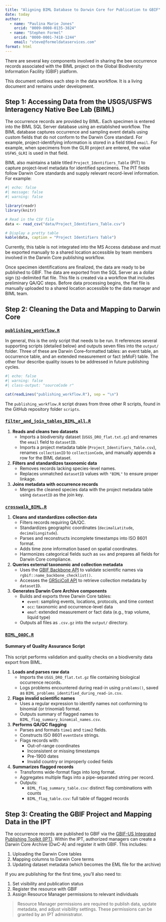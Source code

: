 ```yaml
---
title: "Aligning BIML Database to Darwin Core for Publication to GBIF"
date: today
author:
  - name: "Paulina Marie Jones"
    orcid: "0009-0008-0135-3824"
  - name: "Stephen Formel"
    orcid: "0000-0001-7418-1244"
    email: "steve@formeldataservices.com"
format: html
---
```


There are several key components involved in sharing the bee occurrence records associated with the BIML project on the Global Biodiversity Information Facility (GBIF) platform.

This document outlines each step in the data workflow. It is a living document and remains under development.

## Step 1: Accessing Data from the USGS/USFWS Interagency Native Bee Lab (BIML)

The occurrence records are provided by BIML. Each specimen is entered into the BIML SQL Server database using an established workflow. The BIML database captures occurrence and sampling event details using custom fields that do not conform to the Darwin Core standard. For example, project-identifying information is stored in a field titled `email`. For example, when specimens from the GLRI project are entered, the value `USFWS_GLRI` is used in that field.

BIML also maintains a table titled `Project_Identifiers_Table` (PIT) to capture project-level metadata for identified specimens. The PIT fields follow Darwin Core standards and supply relevant record-level information. For example:

```r
#| echo: false
#| message: false
#| warning: false

library(readr)
library(knitr)

# Read in the CSV file
data <- read_csv("data/Project_Identifiers_Table.csv")

# Display a pretty table
kable(data, caption = "Project Identifiers Table")
```

Currently, this table is not integrated into the MS Access database and must be exported manually to a shared location accessible by team members involved in the Darwin Core publishing workflow.

Once specimen identifications are finalized, the data are ready to be published to GBIF. The data are exported from the SQL Server as a dollar sign (`$`)-delimited flat file. This file is created via a workflow that includes preliminary QA/QC steps. Before data processing begins, the flat file is manually uploaded to a shared location accessible to the data manager and BIML team.

## Step 2: Cleaning the Data and Mapping to Darwin Core

### [`publishing_workflow.R`](publishing_workflow.R)

In general, this is the only script that needs to be run. It references several supporting scripts (detailed below) and outputs seven files into the `output/` folder. Three of these are Darwin Core–formatted tables: an event table, an occurrence table, and an extended measurement or fact (eMoF) table. The other four describe quality issues to be addressed in future publishing cycles.

```r
#| echo: false
#| warning: false
#| class-output: "sourceCode r"

cat(readLines("publishing_workflow.R"), sep = "\n")
```

The `publishing_workflow.R` script draws from three other R scripts, found in the GitHub repository folder `scripts`.

### [`filter_and_join_tables_BIML_all.R`](scripts/filter_and_join_tables_BIML_all.R)

1. **Reads and cleans two datasets**
   - Imports a biodiversity dataset (`USGS_DRO_flat.txt.gz`) and renames the `email` field to `datasetID`.
   - Imports a project metadata table (`Project_Identifiers_Table.csv`), renames `collectionID` to `collectionCode`, and manually appends a row for the BIML dataset.

2. **Filters and standardizes taxonomic data**
   - Removes records lacking species-level names.
   - Replaces unmatched `datasetID` values with `"BIML"` to ensure proper linkage.

3. **Joins metadata with occurrence records**
   - Merges the cleaned species data with the project metadata table using `datasetID` as the join key.

### [`crosswalk_BIML.R`](scripts/crosswalk_BIML.R)

1. **Cleans and standardizes collection data**
   - Filters records requiring QA/QC.
   - Standardizes geographic coordinates (`decimalLatitude`, `decimalLongitude`).
   - Parses and reconstructs incomplete timestamps into ISO 8601 format.
   - Adds time zone information based on spatial coordinates.
   - Harmonizes categorical fields such as `sex` and prepares all fields for Darwin Core compliance.

2. **Queries external taxonomic and collection metadata**
   - Uses the [GBIF Backbone API](https://www.gbif.org/developer/species) to validate scientific names via `rgbif::name_backbone_checklist()`.
   - Accesses the [GRSciColl API](https://www.gbif.org/developer/collections) to retrieve collection metadata by `datasetID`.

3. **Generates Darwin Core Archive components**
   - Builds and exports three Darwin Core tables:
     - `event`: sampling events, locations, protocols, and time context
     - `occ`: taxonomic and occurrence-level data
     - `emof`: extended measurement or fact data (e.g., trap volume, liquid type)
   - Outputs all files as `.csv.gz` into the `output/` directory.

### [`BIML_QAQC.R`](scripts/BIML_QAQC.R)

#### Summary of Quality Assurance Script

This script performs validation and quality checks on a biodiversity data export from BIML.

1. **Loads and parses raw data**
   - Imports the `USGS_DRO_flat.txt.gz` file containing biological occurrence records.
   - Logs problems encountered during read-in using `problems()`, saved as `BIML_problems_identified_during_read-in.csv`.

2. **Flags invalid scientific names**
   - Uses a regular expression to identify names not conforming to binomial (or trinomial) format.
   - Outputs summary of flagged names to `BIML_flag_summary_binomial_names.csv`.

3. **Performs QA/QC flagging**
   - Parses and formats `time1` and `time2` fields.
   - Constructs ISO 8601 `eventDate` strings.
   - Flags records with:
     - Out-of-range coordinates
     - Inconsistent or missing timestamps
     - Pre-1900 dates
     - Invalid country or improperly coded fields

4. **Summarizes flagged records**
   - Transforms wide-format flags into long format.
   - Aggregates multiple flags into a pipe-separated string per record.
   - Outputs:
     - `BIML_flag_summary_table.csv`: distinct flag combinations with counts
     - `BIML_flag_table.csv`: full table of flagged records

## Step 3: Creating the GBIF Project and Mapping Data in the IPT

The occurrence records are published to GBIF via the [GBIF-US Integrated Publishing Toolkit (IPT)](https://ipt.gbif.us/archive.do?r=usgs-pwrc-biml). Within the IPT, authorized managers can create a Darwin Core Archive (DwC-A) and register it with GBIF. This includes:

1. Uploading the Darwin Core tables  
2. Mapping columns to Darwin Core terms  
3. Updating dataset metadata (which becomes the EML file for the archive)

If you are publishing for the first time, you’ll also need to:

1. Set visibility and publication status  
2. Register the resource with GBIF  
3. Assign Resource Manager permissions to relevant individuals

> Resource Manager permissions are required to publish data, update metadata, and adjust visibility settings. These permissions can be granted by an IPT administrator.